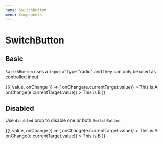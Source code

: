 ```yaml
---
name: SwitchButton
menu: Components
---
```




# SwitchButton

## Basic

`SwitchButton` uses a `input` of type "radio" and they can only be used as controlled input.

<Playground>
  <ControlValue value="a">
    {({ value, onChange }) => (
      <Grid>
        <Row>
          <Col xs={3}>
            <SwitchButton
              width={1}
              name="switch"
              value="a"
              checked={value === 'a'}
              onChange={e => onChange(e.currentTarget.value)}
            >
              This is A
            </SwitchButton>
          </Col>
          <Col xs={3}>
            <SwitchButton
              width={1}
              name="switch"
              value="b"
              checked={value === 'b'}
              onChange={e => onChange(e.currentTarget.value)}
            >
              This is B
            </SwitchButton>
          </Col>
        </Row>
      </Grid>
    )}
  </ControlValue>
</Playground>

## Disabled

Use `disabled` prop to disable one or both `SwitchButton`.

<Playground>
  <ControlValue value="a">
    {({ value, onChange }) => (
      <Grid>
        <Row>
          <Col xs={3}>
            <SwitchButton
              width={1}
              name="switch"
              value="a"
              checked={value === 'a'}
              onChange={e => onChange(e.currentTarget.value)}
            >
              This is A
            </SwitchButton>
          </Col>
          <Col xs={3}>
            <SwitchButton
              width={1}
              name="switch"
              value="b"
              disabled
              checked={value === 'b'}
              onChange={e => onChange(e.currentTarget.value)}
            >
              This is B
            </SwitchButton>
          </Col>
        </Row>
      </Grid>
    )}
  </ControlValue>
</Playground>
